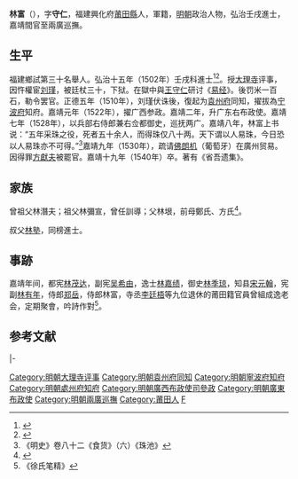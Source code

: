 {{明清人物信息框
| 姓名 = 林富
| 原名 =
| 圖片名稱= 
| 圖片大小 =
| 圖片說明 = 
| 最高職務 = 巡抚两广兵部右侍郎兼右佥都御史
| 國家 = 大明 
| 爵位 =
| 籍貫 = 福建興化府莆田縣
| 族裔 = 
| 字號 = 字守仁
| 諡號 =
| 出生日期 = 生年不詳
| 出生地點 = 福建莆田縣
| 逝世日期 = 嘉靖十九年（1540年）
| 逝世地點 = 福建莆田縣
| 墓葬 =
| 配偶 = 
| 親屬 = （孫）[[林兆金|林兆金]]、[[林兆恩|林兆恩]]、[[林兆珂|林兆珂]]
| 出身 =
* 弘治十五年壬戌科同進士出身
| 經歷 =
| 著作 =  *《省吾遺集》
}}
'''林富'''（{{bd|？||1540年|catIdx=L林}}），字'''守仁'''，福建興化府[[莆田縣|莆田縣]]人，軍籍，[[明朝|明朝]]政治人物，弘治壬戌進士，嘉靖間官至兩廣巡撫。

== 生平 ==
福建鄉試第三十名舉人。弘治十五年（1502年）壬戌科進士<ref>{{Cite book|title=《皇明贡举考》卷五|last=（明）[[张朝瑞|张朝瑞]]|first=|publisher=《续修四库全书》史部第828册|year=|isbn=|location=|pages=}}</ref><ref>{{Cite book|title=贡举志五种 上|last=鲁小俊，江俊伟著|first=|publisher=武汉：武汉大学出版社|year=2009|isbn=978-7-307-07043-1|location=|pages=}}</ref>。授[[大理寺|大理寺]]评事，因忤權宦[[刘瑾|刘瑾]]，被廷杖三十，下狱。在獄中與[[王守仁|王守仁]]研讨《[[易经|易经]]》。後罚米一百石，勒令罢官。正德五年（1510年），刘瑾伏诛後，復起为[[袁州府|袁州府]]同知，擢拔為[[宁波府|宁波府]]知府。嘉靖元年（1522年），擢广西参政。嘉靖二年，升广东右布政使。嘉靖七年（1528年），以兵部右侍郎兼右佥都御史，巡抚两广。嘉靖八年，林富上书说：“五年采珠之役，死者五十余人，而得珠仅八十两。天下谓以人易珠，今日恐以人易珠亦不可得。”<ref>《明史》卷八十二《食货》（六）《珠池》</ref>嘉靖九年（1530年），疏请[[佛朗机|佛朗机]]（葡萄牙）在廣州贸易。因得罪[[方獻夫|方獻夫]]被罷官。嘉靖十九年（1540年）卒。著有《省吾遗集》。

== 家族 ==
曾祖父林潛夫；祖父林彌宣，曾任訓導；父林垠，前母鄭氏、方氏<ref>{{Cite book|title=天一阁藏明代科举录选刊 登科录 点校本|last=龚延明主编|first=|publisher=宁波出版社|year=2016|isbn=978-7-5526-2320-8|location=宁波|pages=|quote=《天一閣藏明代科舉錄選刊.登科錄》之《弘治十五年進士登科錄》}}</ref>。

叔父[[林塾|林塾]]，同榜進士。

==事跡==
嘉靖年间，都宪[[林茂达|林茂达]]，副宪[[吴希由|吴希由]]，逸士[[林嘉绩|林嘉绩]]，御史[[林季琼|林季琼]]，知县[[宋元翰|宋元翰]]，宪副[[林有年|林有年]]，侍郎[[鄭岳_(弘治進士)|郑岳]]，侍郎林富，寺丞[[李廷梧|李廷梧]]等九位退休的莆田籍官員曾組成逸老会，定期聚會，吟詩作對<ref>《徐氏笔精》</ref>。

==参考文献==
{{reflist}}
{{start box}}
{{s-off}}
{{s-before|[[郭浹|郭浹]]}}
{{s-title|明朝袁州府同知|1512年}}
{{s-after|[[黃信_(弘治進士)|黃信]]}}
|-
{{s-before|[[劉斐_(明朝)|劉斐]]}}
{{s-title|明朝處州府知府|正德年間}}
{{s-after|[[黃體行|黃體行]]}}
{{end box}}

{{弘治十五年壬戌科殿試金榜}}
{{規範控制}}
{{DEFAULTSORT:Lin林}}
[[Category:明朝大理寺评事|Category:明朝大理寺评事]]
[[Category:明朝袁州府同知|Category:明朝袁州府同知]]
[[Category:明朝寧波府知府|Category:明朝寧波府知府]]
[[Category:明朝處州府知府|Category:明朝處州府知府]]
[[Category:明朝廣西布政使司參政|Category:明朝廣西布政使司參政]]
[[Category:明朝廣東布政使|Category:明朝廣東布政使]]
[[Category:明朝兩廣巡撫|Category:明朝兩廣巡撫]]
[[Category:莆田人|Category:莆田人]]
[[Category:林姓|F]]